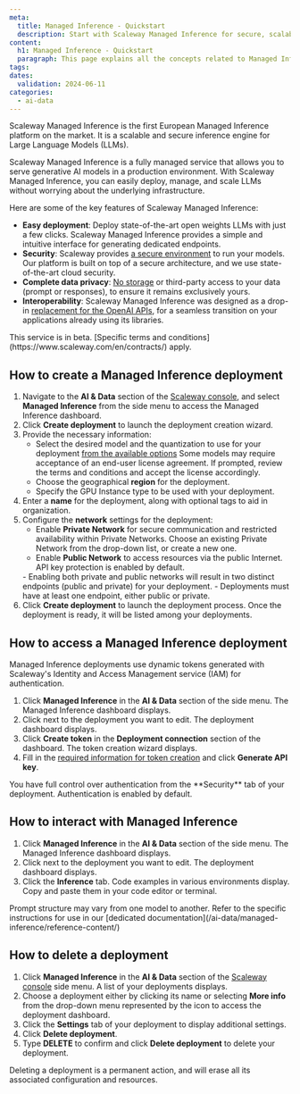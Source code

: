```yaml
---
meta:
  title: Managed Inference - Quickstart
  description: Start with Scaleway Managed Inference for secure, scalable AI model deployment in Europe's premier platform. Privacy-focused, fully managed.
content:
  h1: Managed Inference - Quickstart
  paragraph: This page explains all the concepts related to Managed Inference
tags:
dates:
  validation: 2024-06-11
categories:
  - ai-data
---
```


Scaleway Managed Inference is the first European Managed Inference platform on the market. It is a scalable and secure inference engine for Large Language Models (LLMs).

Scaleway Managed Inference is a fully managed service that allows you to serve generative AI models in a production environment.
With Scaleway Managed Inference, you can easily deploy, manage, and scale LLMs without worrying about the underlying infrastructure.

Here are some of the key features of Scaleway Managed Inference:

* **Easy deployment**: Deploy state-of-the-art open weights LLMs with just a few clicks. Scaleway Managed Inference provides a simple and intuitive interface for generating dedicated endpoints.
* **Security**: Scaleway provides [a secure environment](/ai-data/managed-inference/reference-content/data-privacy-security-scaleway-ai-services/) to run your models. Our platform is built on top of a secure architecture, and we use state-of-the-art cloud security.
* **Complete data privacy**: [No storage](/ai-data/managed-inference/reference-content/data-privacy-security-scaleway-ai-services/#data-storage-policies) or third-party access to your data (prompt or responses), to ensure it remains exclusively yours.
* **Interoperability**: Scaleway Managed Inference was designed as a drop-in [replacement for the OpenAI APIs](/ai-data/managed-inference/reference-content/openai-compatibility/), for a seamless transition on your applications already using its libraries. 

<Message type="important">
  This service is in beta. [Specific terms and conditions](https://www.scaleway.com/en/contracts/) apply.
</Message>

## How to create a Managed Inference deployment


1. Navigate to the **AI & Data** section of the [Scaleway console](https://console.scaleway.com/), and select **Managed Inference** from the side menu to access the Managed Inference dashboard.
2. Click **Create deployment** to launch the deployment creation wizard.
3. Provide the necessary information:
    - Select the desired model and the quantization to use for your deployment [from the available options](https://www.scaleway.com/en/docs/ai-data/managed-inference/reference-content/)
        <Message type="note">
          Some models may require acceptance of an end-user license agreement. If prompted, review the terms and conditions and accept the license accordingly.
        </Message>
    - Choose the geographical **region** for the deployment.
    - Specify the GPU Instance type to be used with your deployment.
4. Enter a **name** for the deployment, along with optional tags to aid in organization.
5. Configure the **network** settings for the deployment:
    - Enable **Private Network** for secure communication and restricted availability within Private Networks. Choose an existing Private Network from the drop-down list, or create a new one.
    - Enable **Public Network** to access resources via the public Internet. API key protection is enabled by default.
    <Message type="important">
      - Enabling both private and public networks will result in two distinct endpoints (public and private) for your deployment.
      - Deployments must have at least one endpoint, either public or private.
    </Message>
6. Click **Create deployment** to launch the deployment process. Once the deployment is ready, it will be listed among your deployments.

## How to access a Managed Inference deployment

Managed Inference deployments use dynamic tokens generated with Scaleway's Identity and Access Management service (IAM) for authentication.

1. Click **Managed Inference** in the **AI & Data** section of the side menu. The Managed Inference dashboard displays.
2. Click <Icon name="more" /> next to the deployment you want to edit. The deployment dashboard displays.
3. Click **Create token** in the **Deployment connection** section of the dashboard. The token creation wizard displays.
4. Fill in the [required information for token creation](/identity-and-access-management/iam/how-to/create-api-keys/) and click **Generate API key**.

<Message type="tip">
  You have full control over authentication from the **Security** tab of your deployment. Authentication is enabled by default.
</Message>

## How to interact with Managed Inference

1. Click **Managed Inference** in the **AI & Data** section of the side menu. The Managed Inference dashboard displays.
2. Click <Icon name="more" /> next to the deployment you want to edit. The deployment dashboard displays.
3. Click the **Inference** tab. Code examples in various environments display. Copy and paste them in your code editor or terminal.

<Message type="note">
  Prompt structure may vary from one model to another.  Refer to the specific instructions for use in our [dedicated documentation](/ai-data/managed-inference/reference-content/)
</Message>

## How to delete a deployment

1. Click **Managed Inference** in the **AI & Data** section of the [Scaleway console](https://console.scaleway.com) side menu. A list of your deployments displays.
2. Choose a deployment either by clicking its name or selecting **More info** from the drop-down menu represented by the icon <Icon name="more" /> to access the deployment dashboard.
3. Click the **Settings** tab of your deployment to display additional settings.
4. Click **Delete deployment**.
5. Type **DELETE** to confirm and click **Delete deployment** to delete your deployment. 
 
<Message type="important">
  Deleting a deployment is a permanent action, and will erase all its associated configuration and resources.
</Message>
